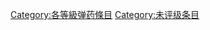 {{catmore1|[[Wikipedia:弹药专题|Wikipedia:弹药专题]]}}
{{Articles by Quality|topic=弹药|project=弹药|format=TOC}}
{{emptycat}}

[[Category:各等級弹药條目|Category:各等級弹药條目]]
[[Category:未评级条目|Category:未评级条目]]